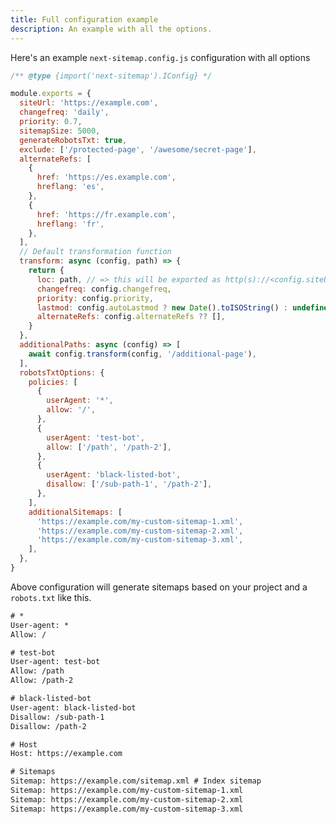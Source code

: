 ```yaml
---
title: Full configuration example
description: An example with all the options.
---
```


Here's an example `next-sitemap.config.js` configuration with all options

```js
/** @type {import('next-sitemap').IConfig} */

module.exports = {
  siteUrl: 'https://example.com',
  changefreq: 'daily',
  priority: 0.7,
  sitemapSize: 5000,
  generateRobotsTxt: true,
  exclude: ['/protected-page', '/awesome/secret-page'],
  alternateRefs: [
    {
      href: 'https://es.example.com',
      hreflang: 'es',
    },
    {
      href: 'https://fr.example.com',
      hreflang: 'fr',
    },
  ],
  // Default transformation function
  transform: async (config, path) => {
    return {
      loc: path, // => this will be exported as http(s)://<config.siteUrl>/<path>
      changefreq: config.changefreq,
      priority: config.priority,
      lastmod: config.autoLastmod ? new Date().toISOString() : undefined,
      alternateRefs: config.alternateRefs ?? [],
    }
  },
  additionalPaths: async (config) => [
    await config.transform(config, '/additional-page'),
  ],
  robotsTxtOptions: {
    policies: [
      {
        userAgent: '*',
        allow: '/',
      },
      {
        userAgent: 'test-bot',
        allow: ['/path', '/path-2'],
      },
      {
        userAgent: 'black-listed-bot',
        disallow: ['/sub-path-1', '/path-2'],
      },
    ],
    additionalSitemaps: [
      'https://example.com/my-custom-sitemap-1.xml',
      'https://example.com/my-custom-sitemap-2.xml',
      'https://example.com/my-custom-sitemap-3.xml',
    ],
  },
}
```

Above configuration will generate sitemaps based on your project and a `robots.txt` like this.

```txt
# *
User-agent: *
Allow: /

# test-bot
User-agent: test-bot
Allow: /path
Allow: /path-2

# black-listed-bot
User-agent: black-listed-bot
Disallow: /sub-path-1
Disallow: /path-2

# Host
Host: https://example.com

# Sitemaps
Sitemap: https://example.com/sitemap.xml # Index sitemap
Sitemap: https://example.com/my-custom-sitemap-1.xml
Sitemap: https://example.com/my-custom-sitemap-2.xml
Sitemap: https://example.com/my-custom-sitemap-3.xml
```
